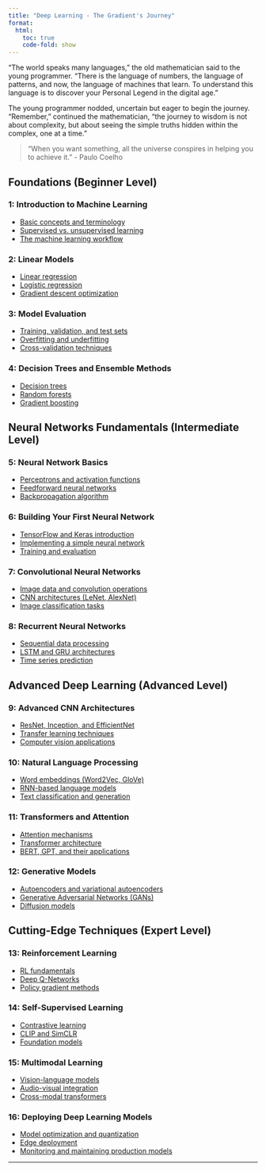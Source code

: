 ```yaml
---
title: "Deep Learning - The Gradient's Journey"
format:
  html:
    toc: true
    code-fold: show
---
```


"The world speaks many languages," the old mathematician said to the young programmer. "There is the language of numbers, the language of patterns, and now, the language of machines that learn. To understand this language is to discover your Personal Legend in the digital age."

The young programmer nodded, uncertain but eager to begin the journey.
"Remember," continued the mathematician, "the journey to wisdom is not about complexity, but about seeing the simple truths hidden within the complex, one at a time."

> "When you want something, all the universe conspires in helping you to achieve it." - Paulo Coelho

## Foundations (Beginner Level)

###  1: Introduction to Machine Learning
- [Basic concepts and terminology](beginner/basic-concepts-and-terms.qmd)
- [Supervised vs. unsupervised learning](beginner/supervised-vs-unsupervised.qmd)
- [The machine learning workflow](beginner/ml-workflow.qmd)

###  2: Linear Models
- [Linear regression](beginner/linear-regression.qmd)
- [Logistic regression](beginner/logistic-regression.qmd)
- [Gradient descent optimization](beginner/gradient-descent.qmd)

###  3: Model Evaluation
- [Training, validation, and test sets](beginner/train-val-test.qmd)
- [Overfitting and underfitting](beginner/overfitting-underfitting.qmd)
- [Cross-validation techniques](beginner/cross-validation.qmd)

###  4: Decision Trees and Ensemble Methods
- [Decision trees](beginner/decision-trees.qmd)
- [Random forests](beginner/random-forests.qmd)
- [Gradient boosting](beginner/gradient-boosting.qmd)

## Neural Networks Fundamentals (Intermediate Level)

###  5: Neural Network Basics
- [Perceptrons and activation functions](intermediate/perceptrons-activation.qmd)
- [Feedforward neural networks](intermediate/feedforward-nn.qmd)
- [Backpropagation algorithm](intermediate/backpropagation.qmd)

###  6: Building Your First Neural Network
- [TensorFlow and Keras introduction](intermediate/tensorflow-keras.qmd)
- [Implementing a simple neural network](intermediate/simple-nn-implementation.qmd)
- [Training and evaluation](intermediate/training-evaluation.qmd)

###  7: Convolutional Neural Networks
- [Image data and convolution operations](intermediate/cnn-convolutions.qmd)
- [CNN architectures (LeNet, AlexNet)](intermediate/cnn-architectures.qmd)
- [Image classification tasks](intermediate/image-classification.qmd)

###  8: Recurrent Neural Networks
- [Sequential data processing](intermediate/sequential-data.qmd)
- [LSTM and GRU architectures](intermediate/lstm-gru.qmd)
- [Time series prediction](intermediate/time-series.qmd)

## Advanced Deep Learning (Advanced Level)

###  9: Advanced CNN Architectures
- [ResNet, Inception, and EfficientNet](advanced/advanced-cnns.qmd)
- [Transfer learning techniques](advanced/transfer-learning.qmd)
- [Computer vision applications](advanced/cv-applications.qmd)

###  10: Natural Language Processing
- [Word embeddings (Word2Vec, GloVe)](advanced/word-embeddings.qmd)
- [RNN-based language models](advanced/rnn-language-models.qmd)
- [Text classification and generation](advanced/text-class-gen.qmd)

###  11: Transformers and Attention
- [Attention mechanisms](advanced/attention.qmd)
- [Transformer architecture](advanced/transformers.qmd)
- [BERT, GPT, and their applications](advanced/bert-gpt.qmd)

###  12: Generative Models
- [Autoencoders and variational autoencoders](advanced/autoencoders-vaes.qmd)
- [Generative Adversarial Networks (GANs)](advanced/gans.qmd)
- [Diffusion models](advanced/diffusion-models.qmd)

## Cutting-Edge Techniques (Expert Level)

###  13: Reinforcement Learning
- [RL fundamentals](expert/rl-fundamentals.qmd)
- [Deep Q-Networks](expert/dqn.qmd)
- [Policy gradient methods](expert/policy-gradients.qmd)

###  14: Self-Supervised Learning
- [Contrastive learning](expert/contrastive-learning.qmd)
- [CLIP and SimCLR](expert/clip-simclr.qmd)
- [Foundation models](expert/foundation-models.qmd)

###  15: Multimodal Learning
- [Vision-language models](expert/vision-language.qmd)
- [Audio-visual integration](expert/audio-visual.qmd)
- [Cross-modal transformers](expert/cross-modal-transformers.qmd)

###  16: Deploying Deep Learning Models
- [Model optimization and quantization](expert/model-optimization.qmd)
- [Edge deployment](expert/edge-deployment.qmd)
- [Monitoring and maintaining production models](expert/model-monitoring.qmd)

---
